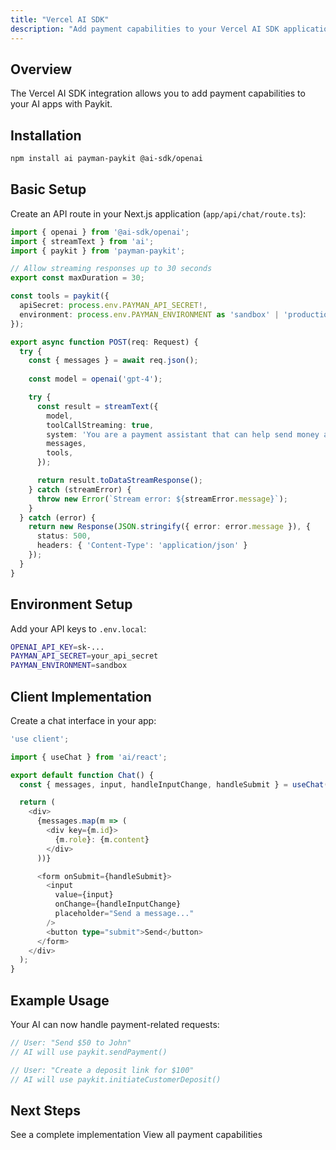 ```yaml
---
title: "Vercel AI SDK"
description: "Add payment capabilities to your Vercel AI SDK application"
---
```


## Overview

The Vercel AI SDK integration allows you to add payment capabilities to your AI apps with Paykit.

## Installation

```bash
npm install ai payman-paykit @ai-sdk/openai
```

## Basic Setup

Create an API route in your Next.js application (`app/api/chat/route.ts`):

```typescript
import { openai } from '@ai-sdk/openai';
import { streamText } from 'ai';
import { paykit } from 'payman-paykit';

// Allow streaming responses up to 30 seconds
export const maxDuration = 30;

const tools = paykit({
  apiSecret: process.env.PAYMAN_API_SECRET!,
  environment: process.env.PAYMAN_ENVIRONMENT as 'sandbox' | 'production'
});

export async function POST(req: Request) {
  try {
    const { messages } = await req.json();
    
    const model = openai('gpt-4');

    try {
      const result = streamText({
        model,
        toolCallStreaming: true,
        system: 'You are a payment assistant that can help send money and manage financial transactions.',
        messages,
        tools,
      });

      return result.toDataStreamResponse();
    } catch (streamError) {
      throw new Error(`Stream error: ${streamError.message}`);
    }
  } catch (error) {
    return new Response(JSON.stringify({ error: error.message }), {
      status: 500,
      headers: { 'Content-Type': 'application/json' }
    });
  }
}
```

## Environment Setup

Add your API keys to `.env.local`:

```bash
OPENAI_API_KEY=sk-...
PAYMAN_API_SECRET=your_api_secret
PAYMAN_ENVIRONMENT=sandbox
```

## Client Implementation

Create a chat interface in your app:

```typescript
'use client';

import { useChat } from 'ai/react';

export default function Chat() {
  const { messages, input, handleInputChange, handleSubmit } = useChat();

  return (
    <div>
      {messages.map(m => (
        <div key={m.id}>
          {m.role}: {m.content}
        </div>
      ))}

      <form onSubmit={handleSubmit}>
        <input
          value={input}
          onChange={handleInputChange}
          placeholder="Send a message..."
        />
        <button type="submit">Send</button>
      </form>
    </div>
  );
}
```

## Example Usage

Your AI can now handle payment-related requests:

```typescript
// User: "Send $50 to John"
// AI will use paykit.sendPayment()

// User: "Create a deposit link for $100"
// AI will use paykit.initiateCustomerDeposit()
```

## Next Steps

<CardGroup>
  <Card
    title="Example App"
    icon="rocket"
    href="https://github.com/PaymanAI/payman-ai-sdk-qs"
  >
    See a complete implementation
  </Card>
  <Card
    title="Available Tools"
    icon="wrench"
    href="/main/toolkit"
  >
    View all payment capabilities
  </Card>
</CardGroup> 